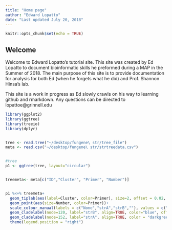 ```yaml
---
title: "Home page"
author: "Edward Lopatto"
date: "Last updated July 20, 2018"
---
```


```r
knitr::opts_chunk$set(echo = TRUE)
```

## Welcome

Welcome to Edward Lopatto's tutorial site. This site was created by Ed Lopatto to document bioinformatic skills he preformed during a MAP in the Summer of 2018. The main purpose of this site is to provide documentation for analysis for both Ed (when he forgets what he did) and Prof. Shannon Hinsa's lab.

This site is a work in progress as Ed slowly crawls on his way to learning github and rmarkdown.
Any questions can be directed to lopattoe@grinnell.edu

```r
library(ggplot2)
library(ggtree)
library(treeio)
library(dplyr)


tree <- read.tree("~/desktop/fungene\ str/tree_file")
meta <- read.csv("~/desktop/fungene\ str/strtreedata.csv")


#tree
p1 <- ggtree(tree, layout="circular")


treemeta<- meta[c("ID","Cluster", "Primer", "Number")]


p1 %<+% treemeta+
  geom_tiplab(aes(label=Cluster, color=Primer), size=2, offset = 0.02, align=TRUE) +
  geom_point(aes(size=Number, color=Primer))+
  scale_colour_manual(labels = c("None","strA","strB",""), values = c("black","darkgreen","blue"))+
  geom_cladelabel(node=120, label="strB", align=TRUE, color="blue", offset = 0.3, barsize = 0) +
  geom_cladelabel(node=152, label="strA", align=TRUE, color = "darkgreen", offset = 0.3, barsize=0)+
  theme(legend.position = "right")

 
```
